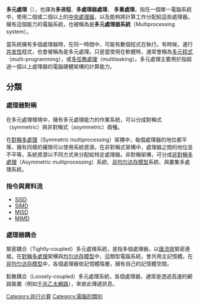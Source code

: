 {{Merge |1=多处理机|time=2021-11-10T14:51:06+00:00}}
{{Unreferenced|time=2017-04-10T11:27:47+00:00}}
{{noteTA|G1=IT}}{{各地中文名|tw=多元處理、多處理器處理、 多重處理|cn=多进程}}'''多元處理'''（{{lang-en|Multiprocessing}}），也譯為'''多进程'''、'''多處理器處理'''、 '''多重處理'''，指在一個單一電腦系統中，使用二個或二個以上的[[中央處理器|中央處理器]]，以及能夠將計算工作分配給這些處理器。擁有這個能力的電腦系統，也被稱為是'''多元處理器系統'''（Multiprocessing system）。

當系統擁有多個處理器時，在同一時間中，可能有數個程式在執行。有時候，運行[[并发性|并发性]]程式，也會被稱為是多元處理。只是當使用在軟體時，通常會稱為[[多元程式|多元程式]]（multi-programming），或[[多任務處理|多任務處理]]（multitasking）。多元處理主要用於指超過一個以上處理器的電腦硬體架構的計算能力。

==分類==
===處理器對稱===
在多元處理環境中，擁有多元處理能力的作業系統，可以分成對稱式（symmetric）與非對稱式（asymmetric）兩種。

在[[對稱多處理|對稱多處理]]（Symmetric multiprocessing）架構中，每個處理器的地位都平等，擁有同樣的權限可以使用系統資源。在非對稱式架構中，處理器之間的地位並不平等，系統資源以不同方式來分配給特定處理器。非對稱架構，可分成[[非對稱多處理|非對稱多處理]]（Asymmetric multiprocessing）系統、[[非均匀访存模型|非均匀访存模型]]系統、與叢集多處理系統。

===指令與資料流===
* [[SISD|SISD]]
* [[SIMD|SIMD]]
* [[MISD|MISD]]
* [[MIMD|MIMD]]

===處理器耦合===
緊密耦合（Tightly-coupled）多元處理系統，是指多個處理器，以[[匯流排|匯流排]]緊密連接。在[[對稱多處理|對稱多處理]]架構與[[均匀访存模型|均匀访存模型]]中，這類型電腦系統，會共用主記憶體。在[[非均匀访存模型|非均匀访存模型]]中，各個處理器依記憶體階層，擁有自己的記憶體空間。

鬆散耦合（Loosely-coupled）多元處理系統，各個處理器，通常是透過高速的網路裝置（例如[[千兆乙太網路|千兆乙太網路]]），來彼此傳遞訊息。
{{并行计算}}
[[Category:并行计算|Category:并行计算]]
[[Category:電腦的類別|Category:電腦的類別]]